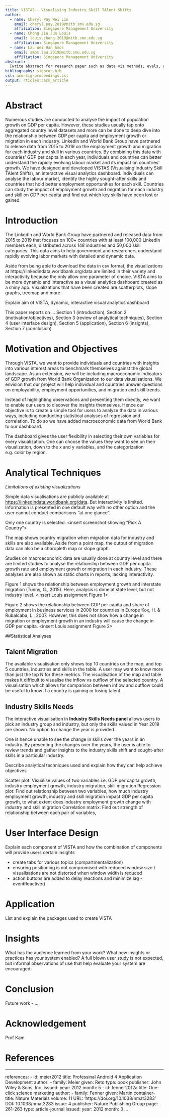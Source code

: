 ```yaml
---
title: VISTAS - Visualising Industry Skill TAlent Shifts
author:
  - name: Cheryl Pay Wei Lin
    email: cheryl.pay.2019@mitb.smu.edu.sg
    affiliation: Singapore Management University
  - name: Chong Jia Jun Louis
    email: louis.chong.2019@mitb.smu.edu.sg
    affiliation: Singapore Management University
  - name: Lau Wei Han Amos
    email: amos.lau.2019@mitb.smu.edu.sg
    affiliation: Singapore Management University
abstract: |
  [write abstract for research paper such as data viz methods, evals, user interface design] VISTAS - Visualising Industry Skill TAlent Shifts is a shiny app that aims to provide insights to talent, migration and skill trends in an interactive and user-friendly way... (no more than 300 words)
bibliography: sigproc.bib
csl: acm-sig-proceedings.csl
output: rticles::acm_article
---
```



# Abstract
Numerous studies are conducted to analyse the impact of population growth on GDP per capita. However, these studies usually tap onto aggregated country level datasets and more can be done to deep dive into the relationship between GDP per capita and employment growth or migration in each industry.
LinkedIn and World Bank Group have partnered to release data from 2015 to 2019 on the employment growth and migration for each industry and skill in various countries. By combining this data with countries' GDP per capita in each year, individuals and countries can better understand the rapidly evolving labour market and its impact on countries' growth.
We have designed and developed VISTAS (Visualising Industry Skill TAlent Shifts), an interactive visual analytics dashboard. Individuals can analyse the labour market, identify the highly sought-after skills and countries that hold better employment opportunities for each skill. Countries can study the impact of employment growth and migration for each industry and skill on GDP per capita and find out which key skills have been lost or gained.

# Introduction 
The LinkedIn and World Bank Group have partnered and released data from 2015 to 2019 that focuses on 100+ countries with at least 100,000 LinkedIn members each, distributed across 148 industries and 50,000 skill categories. This data aims to help government and researchers understand rapidly evolving labor markets with detailed and dynamic data.

Aside from being able to download the data in csv format, the visualizations at https://linkedindata.worldbank.org/data are limited in their variety and interactivity because the only allow one parameter of choice. VISTA aims to be more dynamic and interactive as a visual analytics dashboard created as a shiny app. Visualizations that have been created are scatterplots, slope graphs, treemap and more.

Explain aim of VISTA, dynamic, interactive visual analytics dashboard

This paper reports on ...
Section 1 (introduction), Section 2 (motivation/objectives), Section 3 (review of analytical techniques), Section 4 (user interface design), Section 5 (application), Section 6 (insights), Section 7 (conclusion)

# Motivation and Objectives
Through VISTA, we want to provide individuals and countries with insights into various interest areas to benchmark themselves against the global landscape. As an extension, we will be including macroeconomic indicators of GDP growth from World Bank Organization to our data visualisations. We envision that our project will help individual and countries answer questions on employability, employment opportunities, and migration and skill trends.

Instead of highlighting observations and presenting them directly, we want to enable our users to discover the insights themselves. Hence our objective is to create a simple tool for users to analyze the data in various ways, including conducting statistical analyses of regression and correlation. To do so we have added macroeconomic data from World Bank to our dashboard.  

The dashboard gives the user flexibility in selecting their own variables for every visualization. One can choose the values they want to see on their visualization, down to the x and y variables, and the categorization e.g. color by region.

# Analytical Techniques

*Limitations of existing visualizations*

Simple data visualisations are publicly available at <https://linkedindata.worldbank.org/data>. But interactivity is limited. Information is presented in one default way with no other option and the user cannot conduct comparisons "at one glance". 

Only one country is selected.
<insert screenshot showing "Pick A Country">

The map shows country migration when migration data for industry and skills are also available. Aside from a point map, the output of migration data can also be a choropleth map or slope graph.
<insert screenshot>

Studies on macroeconomic data are usually done at country level and there are limited studies to analyse the relationship between GDP per capita growth rate and employment growth or migration in each industry. These analyses are also shown as static charts in reports, lacking interactivity.

Figure 1 shows the relationship between employment growth and interstate migration (Tunny, G., 2015). Here, analysis is done at state level, but not industry level.
<insert Louis assignment Figure 1>

Figure 2 shows the relationship between GDP per capita and share of employment in business services in 2000 for countries in Europe Kox, H. & Rubalcaba, L., 2007. However, this does not show how a change in migration or employment growth in an industry will cause the change in GDP per capita.
<insert Louis assignment Figure 2>

##Statistical Analyses

## Talent Migration
The available visualisation only shows top 10 countries on the map, and top 5 countries, industries and skills in the table. A user may want to know more than just the top N for these metrics.
The visualisation of the map and table makes it difficult to visualise the inflow vs outflow of the selected country. A visualisation which allows for comparison between inflow and outflow could be useful to know if a country is gaining or losing talent.

## Industry Skills Needs
The interactive visualisation in **Industry Skills Needs panel** allows users to pick an industry group and industry, but only the skills valued in Year 2019 are shown. No option to change the year is provided.

One is hence unable to see the change in skills over the years in an industry. By presenting the changes over the years, the user is able to review trends and gather insights to the industry skills shift and sought-after skills in a particular industry.

<insert online visualisation here>

Describe analytical techniques used and explain how they can help achieve objectives

Scatter plot: Visualise values of two variables i.e. GDP per capita growth, industry employment growth, industry migration, skill migration
Regression plot: Find out relationship between two variables, how much industry employment growth, industry and skill migration impact GDP per capita growth, to what extent does industry employment growth change with industry and skill migration
Correlation matrix: Find out strength of relationship between each pair of variables, 

# User Interface Design
Explain each component of VISTA and how the combination of components will provide users certain insights

- create tabs for various topics (compartmentalization)
- ensuring positioning is not compromised with reduced window size / visualisations are not distorted when window width is reduced
- action buttons are added to delay reactions and minimize lag - eventReactive()


# Application
List and explain the packages used to create VISTA

# Insights
What has the audience learned from your work? What new insights or practices has your system enabled? A full blown user study is not expected, but informal observations of use that help evaluate your system are encouraged.

# Conclusion
Future work - ....

# Acknowledgement
Prof Kam

# References

---
references:
- id: meier2012
  title: Professinal Android 4 Application Development
  author: 
  - family: Meier
    given: Reto
  type: book
  publisher: John Wiley & Sons, Inc.
  issued:
    year: 2012
    month: 5
- id: fenner2012a
  title: One-click science marketing
  author:
  - family: Fenner
    given: Martin
  container-title: Nature Materials
  volume: 11
  URL: 'https://doi.org/10.1038/nmat3283'
  DOI: 10.1038/nmat3283
  issue: 4
  publisher: Nature Publishing Group
  page: 261-263
  type: article-journal
  issued:
    year: 2012
    month: 3
...

